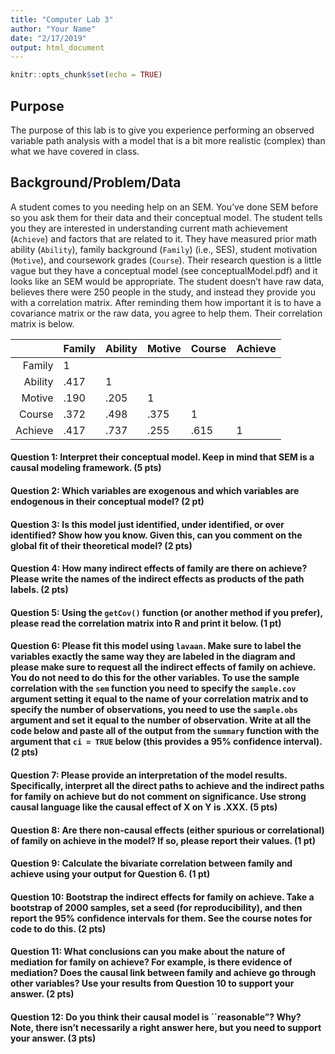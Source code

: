 ```yaml
---
title: "Computer Lab 3"
author: "Your Name"
date: "2/17/2019"
output: html_document
---
```


```r
knitr::opts_chunk$set(echo = TRUE)
```

## Purpose
The purpose of this lab is to give you experience performing an observed variable path analysis with a model that is a bit more realistic (complex) than what we have covered in class.

## Background/Problem/Data 
A student comes to you needing help on an SEM. You've done SEM before so you ask them for their data and their conceptual model. The student tells you they are interested in understanding current math achievement (`Achieve`) and factors that are related to it. They have measured prior math ability (`Ability`), family background (`Family`) (i.e., SES), student motivation (`Motive`), and coursework grades (`Course`). Their research question is a little vague but they have a conceptual model (see conceptualModel.pdf) and it looks like an SEM would be appropriate. The student doesn't have raw data, believes there were 250 people in the study, and instead they provide you with a correlation matrix. After reminding them how important it is to have a covariance matrix or the raw data, you agree to help them. Their correlation matrix is below.

|         | Family | Ability | Motive | Course | Achieve |
|--------:|--------|---------|--------|--------|---------|
| Family  | 1      |         |        |        |         |
| Ability | .417   | 1       |        |        |         |
| Motive  | .190   | .205    | 1      |        |         |
| Course  | .372   | .498    | .375   | 1      |         |
| Achieve | .417   | .737    | .255   | .615   | 1       |

#### Question 1: Interpret their conceptual model. Keep in mind that SEM is a causal modeling framework. (5 pts)

#### Question 2: Which variables are exogenous and which variables are endogenous in their conceptual model? (2 pt)

#### Question 3: Is this model just identified, under identified, or over identified? Show how you know. Given this, can you comment on the global fit of their theoretical model? (2 pts)

#### Question 4: How many indirect effects of family are there on achieve? Please write the names of the indirect effects as products of the path labels. (2 pts)

#### Question 5: Using the `getCov()` function (or another method if you prefer), please read the correlation matrix into R and print it below. (1 pt)

#### Question 6: Please fit this model using `lavaan`. Make sure to label the variables exactly the same way they are labeled in the diagram and please make sure to request all the indirect effects of family on achieve. You do not need to do this for the other variables. To use the sample correlation with the `sem` function you need to specify the `sample.cov` argument setting it equal to the name of your correlation matrix and to specify the number of observations, you need to use the `sample.obs` argument and set it equal to the number of observation. Write at all the code below and paste all of the output from the `summary` function with the argument that `ci = TRUE` below (this provides a 95% confidence interval). (2 pts)

#### Question 7: Please provide an interpretation of the model results. Specifically, interpret all the direct paths to achieve and the indirect paths for family on achieve but do not comment on significance. Use strong causal language like the causal effect of X on Y is .XXX. (5 pts)

#### Question 8: Are there non-causal effects (either spurious or correlational) of family on achieve in the model? If so, please report their values. (1 pt)

#### Question 9: Calculate the bivariate correlation between family and achieve using your output for Question 6. (1 pt)

#### Question 10: Bootstrap the indirect effects for family on achieve. Take a bootstrap of 2000 samples, set a seed (for reproducibility), and then report the 95% confidence intervals for them. See the course notes for code to do this. (2 pts)

#### Question 11: What conclusions can you make about the nature of mediation for family on achieve? For example, is there evidence of mediation? Does the causal link between family and achieve go through other variables? Use your results from Question 10 to support your answer. (2 pts)

#### Question 12: Do you think their causal model is ``reasonable"? Why? Note, there isn't necessarily a right answer here, but you need to support your answer. (3 pts)


